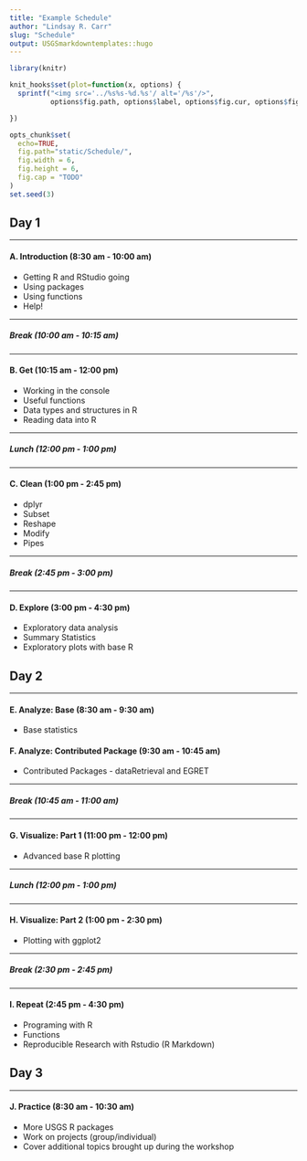 ```yaml
---
title: "Example Schedule"
author: "Lindsay R. Carr"
slug: "Schedule"
output: USGSmarkdowntemplates::hugo
---
```


```r
library(knitr)

knit_hooks$set(plot=function(x, options) {
  sprintf("<img src='../%s%s-%d.%s'/ alt='/%s'/>", 
          options$fig.path, options$label, options$fig.cur, options$fig.ext, options$fig.cap)

})

opts_chunk$set(
  echo=TRUE,
  fig.path="static/Schedule/",
  fig.width = 6,
  fig.height = 6,
  fig.cap = "TODO"
)
set.seed(3)
```

## Day 1
***

#### A. Introduction (8:30 am - 10:00 am)
* Getting R and RStudio going
* Using packages
* Using functions
* Help!

***
##### *Break (10:00 am - 10:15 am)*
***

#### B. Get (10:15 am - 12:00 pm)
* Working in the console
* Useful functions
* Data types and structures in R
* Reading data into R

***
##### *Lunch (12:00 pm - 1:00 pm)*
***

#### C. Clean (1:00 pm - 2:45 pm)
* dplyr
* Subset
* Reshape
* Modify
* Pipes

***
##### *Break (2:45 pm - 3:00 pm)*
***

#### D. Explore (3:00 pm - 4:30 pm)
* Exploratory data analysis
* Summary Statistics
* Exploratory plots with base R

## Day 2
***

#### E. Analyze: Base (8:30 am - 9:30 am)
* Base statistics

#### F. Analyze: Contributed Package (9:30 am - 10:45 am)
* Contributed Packages - dataRetrieval and EGRET

***
##### *Break (10:45 am - 11:00 am)*
***

#### G. Visualize: Part 1 (11:00 pm - 12:00 pm)
* Advanced base R plotting

***
##### *Lunch (12:00 pm - 1:00 pm)*
***

#### H. Visualize: Part 2 (1:00 pm - 2:30 pm)
* Plotting with ggplot2

***
##### *Break (2:30 pm - 2:45 pm)*
***

#### I. Repeat (2:45 pm - 4:30 pm)
* Programing with R
* Functions
* Reproducible Research with Rstudio (R Markdown)

## Day 3
***

#### J. Practice (8:30 am - 10:30 am)
* More USGS R packages
* Work on projects (group/individual)
* Cover additional topics brought up during the workshop

